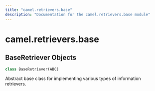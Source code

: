 ```yaml
---
title: "camel.retrievers.base"
description: "Documentation for the camel.retrievers.base module"
---
```


<a id="camel.retrievers.base"></a>

# camel.retrievers.base

<a id="camel.retrievers.base.BaseRetriever"></a>

## BaseRetriever Objects

```python
class BaseRetriever(ABC)
```

Abstract base class for implementing various types of information
retrievers.

